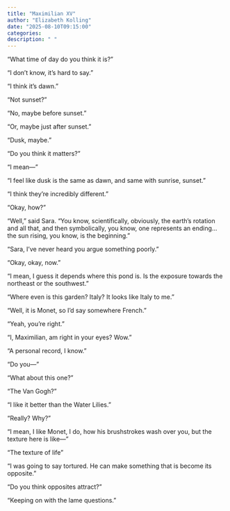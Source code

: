 ```yaml
---
title: "Maximilian XV"
author: "Elizabeth Kolling"
date: "2025-08-10T09:15:00"
categories: 
description: " "
---
```



“What time of day do you think it is?”

“I don’t know, it’s hard to say.”

“I think it’s dawn.”

“Not sunset?”

“No, maybe before sunset.”

“Or, maybe just after sunset.”

“Dusk, maybe.”

“Do you think it matters?”

“I mean—”

“I feel like dusk is the same as dawn, and same with sunrise, sunset.”

“I think they’re incredibly different.”

“Okay, how?”

“Well,” said Sara. “You know, scientifically, obviously, the earth’s rotation and all that, and then symbolically, you know, one represents an ending…the sun rising, you know, is the beginning.”

“Sara, I’ve never heard you argue something poorly.”

“Okay, okay, now.”

“I mean, I guess it depends where this pond is. Is the exposure towards the northeast  or the southwest.”

“Where even is this garden? Italy? It looks like Italy to me.”

“Well, it is Monet, so I’d say somewhere French.”

“Yeah, you’re right.”

“I, Maximilian, am right in your eyes? Wow.”

“A personal record, I know.”

“Do you—”

“What about this one?”

“The Van Gogh?”

“I like it better than the Water Lilies.”

“Really? Why?”

“I mean, I like Monet, I do, how his brushstrokes wash over you, but the texture here is like—”
 
“The texture of life”

“I was going to say tortured. He can make something that is become its opposite.”

"Do you think opposites attract?"

"Keeping on with the lame questions."
